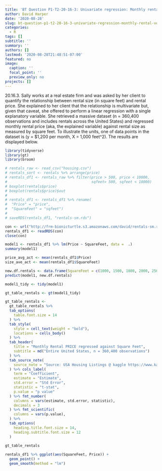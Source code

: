 ```yaml
---
title: 'BT Question P1-T2-20-16-3: Univariate regression: Monthly rental versus footage'
author: David Harper
date: '2020-08-28'
slug: bt-question-p1-t2-20-16-3-univariate-regression-monthly-rental-versus-footage
categories:
  - R
tags: []
subtitle: ''
summary: ''
authors: []
lastmod: '2020-08-28T21:48:51-07:00'
featured: no
image:
  caption: ''
  focal_point: ''
  preview_only: no
projects: []
---
```

20.16.3. Sally works at a real estate firm and was asked by her client to quantify the relationship between rental size (in square feet) and rental price. She explained to her client that the relationship is multivariate but, given that caveat, she offered to perform a linear regression with a single explanatory variable. She retrieved a massive dataset (n = 360,400 observations and includes rentals across the United States) and regressed monthly rental price (aka, the explained variable) against rental size as measured by square feet. To illustrate the units, one of data points in the dataset is (y = $1,200 per month, X = 1,000 feet^2). The results are displayed below.

```r
library(tidyverse)
library(gt)
library(broom)

# rentals_raw <- read_csv("housing.csv")
# rentals_sort <- rentals %>% arrange(price)
# rentals_df1 <- rentals_raw %>% filter(price > 500, price < 10000, 
#                                       sqfeet> 500, sqfeet < 10000)
# boxplot(rentals$price)
# boxplot(rentals$price)$out
# 
# rentals_df1 <- rentals_df1 %>% rename(
#  "Price" = "price",
#  "SquareFeet" = "sqfeet")
# 
# saveRDS(rentals_df1, "rentals-sm.rds")

con <- url("http://frm-bionicturtle.s3.amazonaws.com/david/rentals-sm.rds")
rentals_df1 <- readRDS(con)
close(con)

model1 <- rentals_df1 %>% lm(Price ~ SquareFeet, data =  .)
summary(model1)

price_avg_act <- mean(rentals_df1$Price)
size_ave_act <- mean(rentals_df1$SquareFeet)

new.df.rentals <- data.frame(SquareFeet = c(1000, 1500, 1800, 2000, 2500))
predict(model1, new.df.rentals)

model1_tidy <- tidy(model1)

gt_table_rentals <- gt(model1_tidy)

gt_table_rentals <- 
  gt_table_rentals %>% 
  tab_options(
    table.font.size = 14
  ) %>% 
  tab_style(
    style = cell_text(weight = "bold"),
    locations = cells_body()
  ) %>% 
  tab_header(
    title = "Monthly Rental PRICE regressed against Square Feet",
    subtitle = md("Entire United States, n = 360,400 observations")
  ) %>% 
  tab_source_note(
    source_note = "Source: USA Housing Listings @ kaggle https://www.kaggle.com/datasets"
  ) %>% cols_label(
    term = "Coefficient",
    estimate = "Estimate",
    std.error = "Std Error",
    statistic = "t-stat",
    p.value = "p value"
  ) %>% fmt_number(
    columns = vars(estimate, std.error, statistic),
    decimals = 3
  ) %>% fmt_scientific(
    columns = vars(p.value),
  ) %>% 
  tab_options(
    heading.title.font.size = 14,
    heading.subtitle.font.size = 12
  )
  
gt_table_rentals

rentals_df1 %>% ggplot(aes(SquareFeet, Price)) +
  geom_point() +
  geom_smooth(method = "lm")

```


